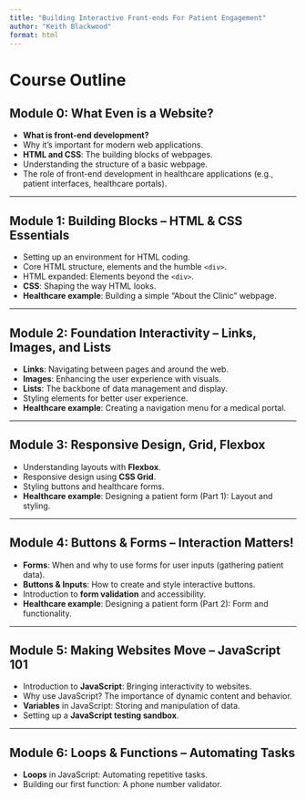 ```yaml
---
title: "Building Interactive Front-ends For Patient Engagement"
author: "Keith Blackwood"
format: html
---
```


# Course Outline

## Module 0: What Even is a Website?

- **What is front-end development?**
- Why it’s important for modern web applications.
- **HTML and CSS**: The building blocks of webpages.
- Understanding the structure of a basic webpage.
- The role of front-end development in healthcare applications (e.g., patient interfaces, healthcare portals).

---

## Module 1: Building Blocks – HTML & CSS Essentials

- Setting up an environment for HTML coding.
- Core HTML structure, elements and the humble `<div>`.
- HTML expanded: Elements beyond the `<div>`.
- **CSS**: Shaping the way HTML looks.
- **Healthcare example**: Building a simple "About the Clinic" webpage.

---

## Module 2: Foundation Interactivity – Links, Images, and Lists

- **Links**: Navigating between pages and around the web.
- **Images**: Enhancing the user experience with visuals.
- **Lists**: The backbone of data management and display.
- Styling elements for better user experience.
- **Healthcare example**: Creating a navigation menu for a medical portal.

---

## Module 3: Responsive Design, Grid, Flexbox

- Understanding layouts with **Flexbox**.
- Responsive design using **CSS Grid**.
- Styling buttons and healthcare forms.
- **Healthcare example**: Designing a patient form (Part 1): Layout and styling.

---

## Module 4: Buttons & Forms – Interaction Matters!

- **Forms**: When and why to use forms for user inputs (gathering patient data).
- **Buttons & Inputs**: How to create and style interactive buttons.
- Introduction to **form validation** and accessibility.
- **Healthcare example**: Designing a patient form (Part 2): Form and functionality.

---

## Module 5: Making Websites Move – JavaScript 101

- Introduction to **JavaScript**: Bringing interactivity to websites.
- Why use JavaScript? The importance of dynamic content and behavior.
- **Variables** in JavaScript: Storing and manipulation of data.
- Setting up a **JavaScript testing sandbox**.

---

## Module 6: Loops & Functions – Automating Tasks

- **Loops** in JavaScript: Automating repetitive tasks.
- Building our first function: A phone number validator.

